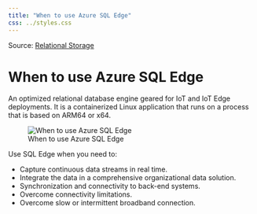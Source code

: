 ```yaml
---
title: "When to use Azure SQL Edge"
css: ../styles.css
---
```


Source: [Relational Storage](https://microsoftlearning.github.io/AZ-305-DesigningMicrosoftAzureInfrastructureSolutions/Instructions/CaseStudy/04-Relationalstorage.html)

# When to use Azure SQL Edge
An optimized relational database engine geared for IoT and IoT Edge deployments. It is a containerized Linux application that runs on a process that is based on ARM64 or x64.

![When to use Azure SQL Edge](../images/when-to-use-azure-sql-edge.png){.center .image-large}

Use SQL Edge when you need to:

- Capture continuous data streams in real time.
- Integrate the data in a comprehensive organizational data solution.
- Synchronization and connectivity to back-end systems.
- Overcome connectivity limitations.
- Overcome slow or intermittent broadband connection.
